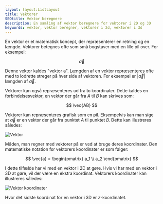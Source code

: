```yaml
---
layout: layout:ListLayout
title: Vektorer
SEOtitle: Vektor beregnere
description: En samling af vektor beregnere for vektorer i 2D og 3D
keywords: vektor, vektor beregner, vektorer i 2d, vektorer i 3d
---
```


En vektor er et matematisk koncept, der repræsenterer en retning og en længde. Vektorer betegnes ofte som små bogstaver med en lille pil over. For eksempel:

$$
\vec{a}
$$

Denne vektor kaldes "vektor a". Længden af en vektor repræsenteres ofte med to lodrette streger på hver side af vektoren. For eksempel er $|\vec{a}|$ længden af $\vec{a}$.

Vektorer kan også repræsenteres ud fra to koordinater. Dette kaldes en forbindelsesvektor, en vektor der går fra $A$ til $B$ kan skrives som:

$$
\vec{AB}
$$

Vektorer kan repræsenteres grafisk som en pil. Eksempelvis kan man sige at $\vec{a}$ er en vektor der går fra punktet $A$ til punktet $B$. Dette kan illustreres således:

![Vektor](/img/vektor/vektor.svg)

Måden, man regner med vektorer på er ved at bruge deres koordinater. Den matematiske notation for vektorers koordinater er som følger:

$$
\vec{a} = \begin{pmatrix} a_1 \\ a_2 \end{pmatrix}
$$

I dette tilfælde har vi med en vektor i 2D at gøre. Hvis vi har med en vektor i 3D at gøre, vil der være en ekstra koordinat. Vektorers koordinater kan illustreres således:

![Vektor koordinater](/img/vektor/vektor-koordinater.svg)

Hvor det sidste koordinat for en vektor i 3D er $z$-koordinatet.
